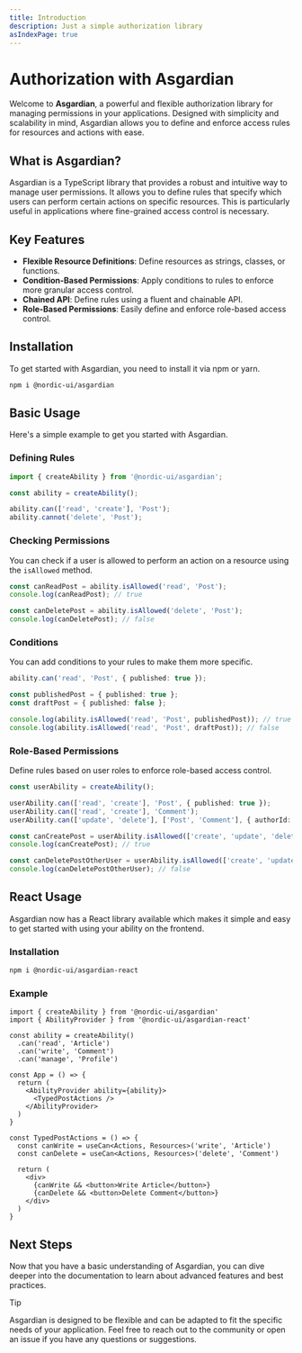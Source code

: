 ```yaml
---
title: Introduction
description: Just a simple authorization library
asIndexPage: true
---
```


# Authorization with Asgardian 

Welcome to **Asgardian**, a powerful and flexible authorization library for managing permissions in your applications. Designed with simplicity and scalability in mind, Asgardian allows you to define and enforce access rules for resources and actions with ease.

## What is Asgardian?

Asgardian is a TypeScript library that provides a robust and intuitive way to manage user permissions. It allows you to define rules that specify which users can perform certain actions on specific resources. This is particularly useful in applications where fine-grained access control is necessary.

## Key Features

- **Flexible Resource Definitions**: Define resources as strings, classes, or functions.
- **Condition-Based Permissions**: Apply conditions to rules to enforce more granular access control.
- **Chained API**: Define rules using a fluent and chainable API.
- **Role-Based Permissions**: Easily define and enforce role-based access control.

## Installation

To get started with Asgardian, you need to install it via npm or yarn.

```sh npm2yarn
npm i @nordic-ui/asgardian
```

## Basic Usage

Here's a simple example to get you started with Asgardian.

### Defining Rules

```ts
import { createAbility } from '@nordic-ui/asgardian';

const ability = createAbility();

ability.can(['read', 'create'], 'Post');
ability.cannot('delete', 'Post');
```

### Checking Permissions

You can check if a user is allowed to perform an action on a resource using the `isAllowed` method.

```ts
const canReadPost = ability.isAllowed('read', 'Post');
console.log(canReadPost); // true

const canDeletePost = ability.isAllowed('delete', 'Post');
console.log(canDeletePost); // false
```

### Conditions

You can add conditions to your rules to make them more specific.

```ts
ability.can('read', 'Post', { published: true });

const publishedPost = { published: true };
const draftPost = { published: false };

console.log(ability.isAllowed('read', 'Post', publishedPost)); // true
console.log(ability.isAllowed('read', 'Post', draftPost)); // false
```

### Role-Based Permissions

Define rules based on user roles to enforce role-based access control.

```ts
const userAbility = createAbility();

userAbility.can(['read', 'create'], 'Post', { published: true });
userAbility.can(['read', 'create'], 'Comment');
userAbility.can(['update', 'delete'], ['Post', 'Comment'], { authorId: 123 });

const canCreatePost = userAbility.isAllowed(['create', 'update', 'delete'], 'Post', { authorId: 123 });
console.log(canCreatePost); // true

const canDeletePostOtherUser = userAbility.isAllowed(['create', 'update', 'delete'], 'Post', { authorId: 456 });
console.log(canDeletePostOtherUser); // false
```

## React Usage

Asgardian now has a React library available which makes it simple and easy to get started with using your ability on the frontend.

### Installation

```sh npm2yarn
npm i @nordic-ui/asgardian-react
```

### Example

```tsx
import { createAbility } from '@nordic-ui/asgardian'
import { AbilityProvider } from '@nordic-ui/asgardian-react'

const ability = createAbility()
  .can('read', 'Article')
  .can('write', 'Comment')
  .can('manage', 'Profile')

const App = () => {
  return (
    <AbilityProvider ability={ability}>
      <TypedPostActions />
    </AbilityProvider>
  )
}

const TypedPostActions = () => {
  const canWrite = useCan<Actions, Resources>('write', 'Article')
  const canDelete = useCan<Actions, Resources>('delete', 'Comment')
  
  return (
    <div>
      {canWrite && <button>Write Article</button>}
      {canDelete && <button>Delete Comment</button>}
    </div>
  )
}
```

## Next Steps

Now that you have a basic understanding of Asgardian, you can dive deeper into the documentation to learn about advanced features and best practices.

> [!TIP]
>
> Asgardian is designed to be flexible and can be adapted to fit the specific needs of your application.
> Feel free to reach out to the community or open an issue if you have any questions or suggestions.